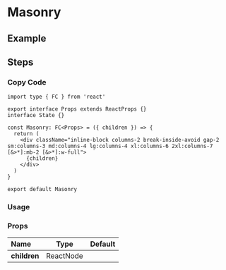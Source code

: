 
<BackTop />

# Masonry

## Example

## Steps

<div className="steps">

### Copy Code

```tsx filename="containers/Masonry/index.tsx"
import type { FC } from 'react'

export interface Props extends ReactProps {}
interface State {}

const Masonry: FC<Props> = ({ children }) => {
  return (
    <div className="inline-block columns-2 break-inside-avoid gap-2 sm:columns-3 md:columns-4 lg:columns-4 xl:columns-6 2xl:columns-7 [&>*]:mb-2 [&>*]:w-full">
      {children}
    </div>
  )
}

export default Masonry
```

### Usage

</div>

### Props

| Name         |   Type    | Default |
| :----------- | :-------: | :-----: |
| **children** | ReactNode |         |

<Comment />
